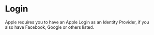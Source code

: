 
# Login

Apple requires you to have an Apple Login as an Identity Provider, if you also have Facebook, Google or others listed.

<CheckList>
    <Checkbox title="Provide a Login option" cb_id="login"/>
    <Checkbox title="Reset/Forgot password option" cb_id="reset"/>
    <Checkbox title="Provide an option to register" cb_id="register"/>
</CheckList>